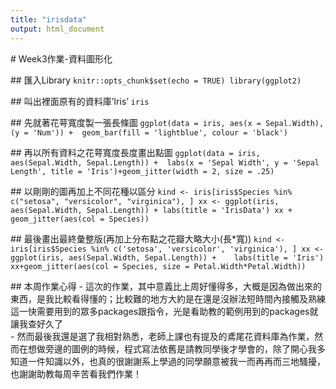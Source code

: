 ```yaml
---
title: "irisdata"
output: html_document
---
```


 # Week3作業-資料圖形化

 ## 匯入Library
 ```
 knitr::opts_chunk$set(echo = TRUE)
library(ggplot2)
```

 ## 叫出裡面原有的資料庫'Iris'
 ```
 iris
 ```
 
 ## 先就著花萼寬度製一張長條圖
 ```ggplot(data = iris, aes(x = Sepal.Width),(y = 'Num')) +  geom_bar(fill = 'lightblue', colour = 'black')```
 
 ## 再以所有資料之花萼寬度長度畫出點圖
 ```ggplot(data = iris, aes(Sepal.Width, Sepal.Length)) +  labs(x = 'Sepal Width', y = 'Sepal Length', title = 'Iris')+geom_jitter(width = 2, size = .25)```
 
 ## 以剛剛的圖再加上不同花種以區分
 ```kind <- iris[iris$Species %in% c("setosa", "versicolor", "virginica"), ]
xx <- ggplot(iris, aes(Sepal.Width, Sepal.Length)) + labs(title = 'IrisData')
xx + geom_jitter(aes(col = Species))
```

 ## 最後畫出最終彙整版(再加上分布點之花瓣大略大小(長*寬))
 ```kind <- iris[iris$Species %in% c('setosa', 'versicolor', 'virginica'), ]
xx <- ggplot(iris, aes(Sepal.Width, Sepal.Length)) + 
  labs(title = 'Iris')
xx+geom_jitter(aes(col = Species, size = Petal.Width*Petal.Width))
```

 ## 本周作業心得
  - 這次的作業，其中意義比上周好懂得多，大概是因為做出來的東西，是我比較看得懂的；比較難的地方大約是在還是沒辦法短時間內接觸及熟練這一快需要用到的眾多packages跟指令，光是看助教的範例用到的packages就讓我查好久了<br>
  - 然而最後我還是選了我相對熟悉，老師上課也有提及的鳶尾花資料庫為作業，然而在想做旁邊的圖例的時候，程式寫法依舊是請教同學後才學會的，除了開心我多知道一件知識以外，也真的很謝謝系上學過的同學願意被我一而再再而三地騷擾，也謝謝助教每周辛苦看我們作業！

 
